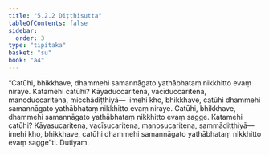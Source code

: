 ```yaml
---
title: "5.2.2 Diṭṭhisutta"
tableOfContents: false
sidebar:
  order: 3
type: "tipitaka"
basket: "su"
book: "a4"
---
```



<DynamicBreadcrumb />

<Division number="212" book="a4">

<Paragraph number="1376" book="a4">
“Catūhi, bhikkhave, dhammehi samannāgato yathābhataṃ nikkhitto evaṃ niraye. Katamehi catūhi? Kāyaduccaritena, vacīduccaritena, manoduccaritena, micchādiṭṭhiyā—  imehi kho, bhikkhave, catūhi dhammehi samannāgato yathābhataṃ nikkhitto evaṃ niraye.
</Paragraph>

<Paragraph number="1377" book="a4">
Catūhi, bhikkhave, dhammehi samannāgato yathābhataṃ nikkhitto evaṃ sagge. Katamehi catūhi? Kāyasucaritena, vacīsucaritena, manosucaritena, sammādiṭṭhiyā—  imehi kho, bhikkhave, catūhi dhammehi samannāgato yathābhataṃ nikkhitto evaṃ sagge”ti.

</Paragraph>
</Division>

<Paragraph number="1378" type="center" book="a4">
Dutiyaṃ.
</Paragraph>